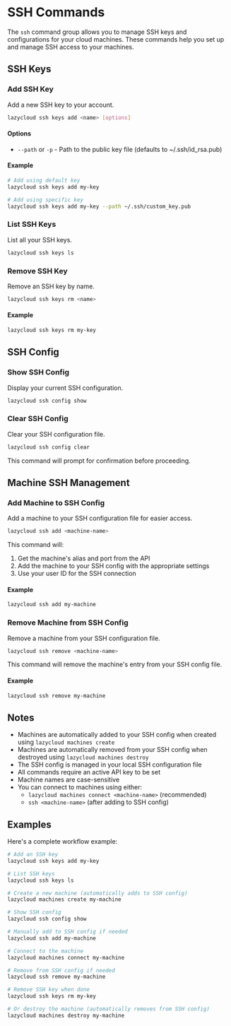 # SSH Commands

The `ssh` command group allows you to manage SSH keys and configurations for your cloud machines. These commands help you set up and manage SSH access to your machines.

## SSH Keys

### Add SSH Key

Add a new SSH key to your account.

```bash
lazycloud ssh keys add <name> [options]
```

#### Options

- `--path` or `-p` - Path to the public key file (defaults to ~/.ssh/id_rsa.pub)

#### Example

```bash
# Add using default key
lazycloud ssh keys add my-key

# Add using specific key
lazycloud ssh keys add my-key --path ~/.ssh/custom_key.pub
```

### List SSH Keys

List all your SSH keys.

```bash
lazycloud ssh keys ls
```

### Remove SSH Key

Remove an SSH key by name.

```bash
lazycloud ssh keys rm <name>
```

#### Example

```bash
lazycloud ssh keys rm my-key
```

## SSH Config

### Show SSH Config

Display your current SSH configuration.

```bash
lazycloud ssh config show
```

### Clear SSH Config

Clear your SSH configuration file.

```bash
lazycloud ssh config clear
```

This command will prompt for confirmation before proceeding.

## Machine SSH Management

### Add Machine to SSH Config

Add a machine to your SSH configuration file for easier access.

```bash
lazycloud ssh add <machine-name>
```

This command will:
1. Get the machine's alias and port from the API
2. Add the machine to your SSH config with the appropriate settings
3. Use your user ID for the SSH connection

#### Example

```bash
lazycloud ssh add my-machine
```

### Remove Machine from SSH Config

Remove a machine from your SSH configuration file.

```bash
lazycloud ssh remove <machine-name>
```

This command will remove the machine's entry from your SSH config file.

#### Example

```bash
lazycloud ssh remove my-machine
```

## Notes

- Machines are automatically added to your SSH config when created using `lazycloud machines create`
- Machines are automatically removed from your SSH config when destroyed using `lazycloud machines destroy`
- The SSH config is managed in your local SSH configuration file
- All commands require an active API key to be set
- Machine names are case-sensitive
- You can connect to machines using either:
  - `lazycloud machines connect <machine-name>` (recommended)
  - `ssh <machine-name>` (after adding to SSH config)

## Examples

Here's a complete workflow example:

```bash
# Add an SSH key
lazycloud ssh keys add my-key

# List SSH keys
lazycloud ssh keys ls

# Create a new machine (automatically adds to SSH config)
lazycloud machines create my-machine

# Show SSH config
lazycloud ssh config show

# Manually add to SSH config if needed
lazycloud ssh add my-machine

# Connect to the machine
lazycloud machines connect my-machine

# Remove from SSH config if needed
lazycloud ssh remove my-machine

# Remove SSH key when done
lazycloud ssh keys rm my-key

# Or destroy the machine (automatically removes from SSH config)
lazycloud machines destroy my-machine
```
